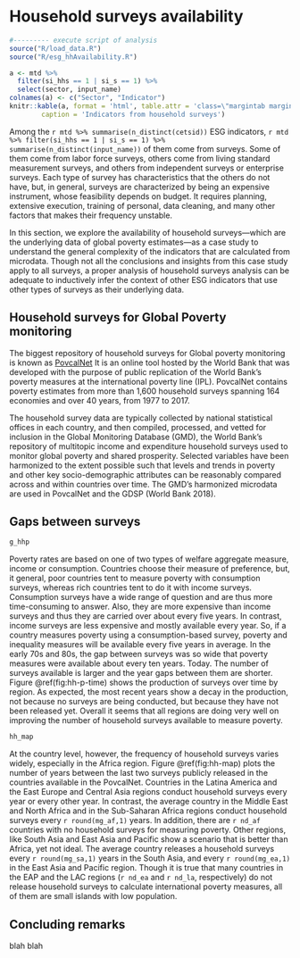 # Household surveys availability

```{r setuphh, echo=FALSE, message=FALSE, warning=FALSE}
#--------- execute script of analysis
source("R/load_data.R")
source("R/esg_hhAvailability.R")

```

```{r hh-indi, echo = FALSE}
a <- mtd %>% 
  filter(si_hhs == 1 | si_s == 1) %>% 
  select(sector, input_name) 
colnames(a) <- c("Sector", "Indicator")
knitr::kable(a, format = 'html', table.attr = 'class=\"margintab marginnote\"',
        caption = 'Indicators from household surveys')
```

Among the `r mtd %>% summarise(n_distinct(cetsid))` ESG indicators, `r mtd %>% filter(si_hhs == 1 | si_s == 1) %>% summarise(n_distinct(input_name))` of them come from surveys. Some of them come from labor force surveys, others come from living standard measurement surveys, and others from independent surveys or enterprise surveys. Each type of survey has characteristics that the others do not have, but, in general, surveys are characterized by being an expensive instrument, whose feasibility depends on budget. It requires planning, extensive execution, training of personal, data cleaning, and many other factors that makes their frequency unstable. 

In this section, we explore the availability of household surveys---which are the underlying data of global poverty estimates---as a case study to understand the general complexity of the indicators that are calculated from microdata. Though not all the conclusions and insights from this case study apply to all surveys, a proper analysis of household surveys analysis can be adequate to inductively infer the context of other ESG indicators that use other types of surveys as their underlying data. 


## Household surveys for Global Poverty monitoring

The biggest repository of household surveys for Global poverty monitoring is known as [PovcalNet](http://iresearch.worldbank.org/PovcalNet/home.aspx) It is an online tool hosted by the World Bank that was developed with the purpose of public replication of the World Bank’s poverty measures at the international poverty line (IPL). PovcalNet contains poverty estimates from more than 1,600 household surveys spanning 164 economies and over 40 years, from 1977 to 2017. 

The household survey data are typically collected by national statistical offices in each country, and then compiled, processed, and vetted for inclusion in the Global Monitoring Database (GMD), the World Bank’s repository of multitopic income and expenditure household surveys used to monitor global poverty and shared prosperity. Selected variables have been harmonized to the extent possible such that levels and trends in poverty and other key socio-demographic attributes can be reasonably compared across and within countries over time. The GMD’s harmonized microdata are used in PovcalNet and the GDSP (World Bank 2018).

## Gaps between surveys

```{r hh-p-time, echo=FALSE, fig.cap = "Production of household surveys over time", fig.margin = TRUE}
g_hhp
```
Poverty rates are based on one of two types of welfare aggregate measure, income or consumption. Countries choose their measure of preference, but, it general, poor countries tent to measure poverty with consumption surveys, whereas rich countries tent to do it with income surveys.  Consumption surveys have a wide range of question and are thus more time-consuming to answer. Also, they are more expensive than income surveys and thus they are carried over about every five years. In contrast, income surveys are less expensive and mostly available every year. So, if a country measures poverty using a consumption-based survey, poverty and inequality measures will be available every five years in average. In the early 70s and 80s, the gap between surveys was so wide that poverty measures were available about every ten years. Today. The number of surveys available is larger and the year gaps between them are shorter. Figure \@ref(fig:hh-p-time) shows the production of surveys over time by region. As expected, the most recent years show a decay in the production, not because no surveys are being conducted, but because they have not been released yet. Overall it seems that all regions are doing very well on improving the number of household surveys available to measure poverty.

```{r hh-map, echo=FALSE, message=FALSE, warning=FALSE, fig.cap = "Number of years between last two surveys"}
hh_map
```

At the country level, however, the frequency of household surveys varies widely, especially in the Africa region.  Figure \@ref(fig:hh-map) plots the number of years between the last two surveys publicly released in the countries available in the PovcalNet. Countries in the Latina America and the East Europe and Central Asia regions conduct household surveys every year or every other year. In contrast, the average country in the Middle East and North Africa and in the Sub-Saharan Africa regions conduct household surveys every `r round(mg_af,1)` years. In addition, there are `r nd_af` countries with no household surveys for measuring poverty. Other regions, like South Asia and East Asia and Pacific show a scenario that is better than Africa, yet not ideal. The average country releases a household surveys every `r round(mg_sa,1)` years in the South Asia, and every `r round(mg_ea,1)` in the East Asia and Pacific region. Though it is true that many countries in the EAP and the LAC regions (`r nd_ea` and `r nd_la`, respectively) do not release household surveys to calculate international poverty measures, all of them are small islands with low population. 


## Concluding remarks

blah blah 
